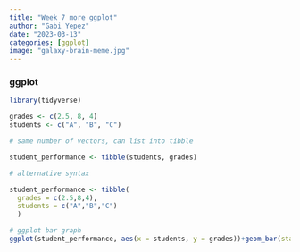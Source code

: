 ```yaml
---
title: "Week 7 more ggplot"
author: "Gabi Yepez"
date: "2023-03-13"
categories: [ggplot]
image: "galaxy-brain-meme.jpg"
---
```


### ggplot

```r
library(tidyverse)

grades <- c(2.5, 8, 4)
students <- c("A", "B", "C")

# same number of vectors, can list into tibble

student_performance <- tibble(students, grades)

# alternative syntax

student_performance <- tibble(
  grades = c(2.5,8,4),
  students = c("A","B","C")
  )

# ggplot bar graph
ggplot(student_performance, aes(x = students, y = grades))+geom_bar(stat = "identity", width = 0.25, fill = "white", colour = "blue", linewidth = 1)+lims(y=c(0,10))+scale_y_continuous(breaks = 0:10, limits = c(0,10))+theme_bw(base_size = 14)+geom_text(label = grades, position = position_dodge(width  = .9), vjust = -0.4)+xlab("Students")+ylab("Grades")+ggtitle("Student Performance")
```
